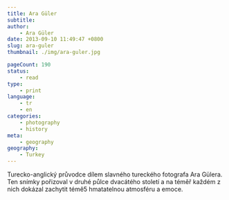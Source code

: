 ```yaml
---
title: Ara Güler
subtitle:
author:
    - Ara Güler
date: 2013-09-10 11:49:47 +0800
slug: ara-guler
thumbnail: ./img/ara-guler.jpg

pageCount: 190
status:
    - read
type:
    - print
language:
    - tr
    - en
categories:
    - photography
    - history
meta:
    - geography
geography:
    - Turkey
---
```


Turecko-anglický průvodce dílem slavného tureckého fotografa Ara Gülera. Ten snímky pořizoval v druhé půlce dvacátého století a na téměř každém z nich dokázal zachytit témě5 hmatatelnou atmosféru a emoce.
